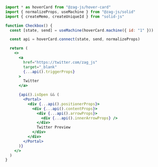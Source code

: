 ```jsx
import * as hoverCard from "@zag-js/hover-card"
import { normalizeProps, useMachine } from "@zag-js/solid"
import { createMemo, createUniqueId } from "solid-js"

function Checkbox() {
  const [state, send] = useMachine(hoverCard.machine({ id: "1" }))

  const api = hoverCard.connect(state, send, normalizeProps)

  return (
    <>
      <a
        href="https://twitter.com/zag_js"
        target="_blank"
        {...api().triggerProps}
      >
        Twitter
      </a>

      {api().isOpen && (
        <Portal>
          <div {...api().positionerProps}>
            <div {...api().contentProps}>
              <div {...api().arrowProps}>
                <div {...api().innerArrowProps} />
              </div>
              Twitter Preview
            </div>
          </div>
        </Portal>
      )}
    </>
  )
}
```
